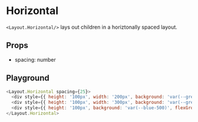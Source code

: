 # Horizontal

`<Layout.Horizontal/>` lays out children in a horiztonally spaced layout.

## Props

- spacing: number

## Playground

```js live=true
<Layout.Horizontal spacing={25}>
  <div style={{ height: '100px', width: '200px', background: 'var(--grey-500)' }}></div>
  <div style={{ height: '100px', width: '300px', background: 'var(--green-500)' }}></div>
  <div style={{ height: '100px', background: 'var(--blue-500)', flexGrow: 1 }}></div>
</Layout.Horizontal>
```
